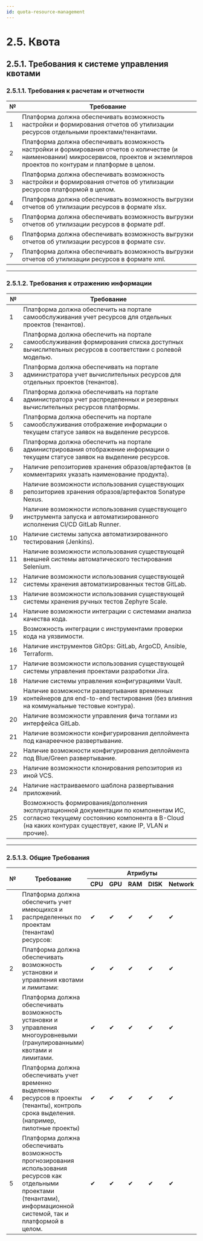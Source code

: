 ```yaml
---
id: quota-resource-management
---
```

# 2.5. Квота

## 2.5.1. Требования к системе управления квотами
### 2.5.1.1. Требования к расчетам и отчетности
<table>
  <thead>
    <tr>
      <th>№</th>
      <th>Требование</th>
    </tr>
  </thead>
  <tbody>
    <tr>
      <td>1</td>
      <td>Платформа должна обеспечивать возможность настройки и формирования отчетов об утилизации ресурсов отдельными проектами/тенантами.</td>
    </tr>
    <tr>
      <td>2</td>
      <td>Платформа должна обеспечивать возможность настройки и формирования отчетов о количестве (и наименовании) микросервисов, проектов и экземпляров проектов по контурам и платформе в целом.</td>
    </tr>
    <tr>
      <td>3</td>
      <td>Платформа должна обеспечивать возможность настройки и формирования отчетов об утилизации ресурсов платформой в целом.</td>
    </tr>
    <tr>
      <td>4</td>
      <td>Платформа должна обеспечивать возможность выгрузки отчетов об утилизации ресурсов в формате xlsx.</td>
    </tr>
    <tr>
      <td>5</td>
      <td>Платформа должна обеспечивать возможность выгрузки отчетов об утилизации ресурсов в формате pdf.</td>
    </tr>
    <tr>
      <td>6</td>
      <td>Платформа должна обеспечивать возможность выгрузки отчетов об утилизации ресурсов в формате csv.</td>
    </tr>
    <tr>
      <td>7</td>
      <td>Платформа должна обеспечивать возможность выгрузки отчетов об утилизации ресурсов в формате xml.</td>
    </tr>
  </tbody>
</table>

---

### 2.5.1.2. Требования к отражению информации
<table>
  <thead>
    <tr>
      <th>№</th>
      <th>Требование</th>
    </tr>
  </thead>
  <tbody>
    <tr>
      <td>1</td>
      <td>Платформа должна обеспечить на портале самообслуживания учет ресурсов для отдельных проектов (тенантов).</td>
    </tr>
    <tr>
      <td>2</td>
      <td>Платформа должна обеспечить на портале самообслуживания формирования списка доступных вычислительных ресурсов в соответствии с ролевой моделью.</td>
    </tr>
    <tr>
      <td>3</td>
      <td>Платформа должна обеспечивать на портале администратора учет вычислительных ресурсов для отдельных проектов (тенантов).</td>
    </tr>
    <tr>
      <td>4</td>
      <td>Платформа должна обеспечивать на портале администратора учет распределенных и резервных вычислительных ресурсов платформы.</td>
    </tr>
    <tr>
      <td>5</td>
      <td>Платформа должна обеспечить на портале самообслуживания отображение информации о текущем статусе заявок на выделение ресурсов.</td>
    </tr>
    <tr>
      <td>6</td>
      <td>Платформа должна обеспечить на портале администрирования отображение информации о текущем статусе заявок на выделение ресурсов.</td>
    </tr>
    <tr>
      <td>7</td>
      <td>Наличие репозиториев хранения образов/артефактов (в комментариях указать наименование продукта).</td>
    </tr>
    <tr>
      <td>8</td>
      <td>Наличие возможности использования существующих репозиториев хранения образов/артефактов Sonatype Nexus.</td>
    </tr>
    <tr>
      <td>9</td>
      <td>Наличие возможности использования существующего инструмента запуска и автоматизированного исполнения CI/CD GitLab Runner.</td>
    </tr>
    <tr>
      <td>10</td>
      <td>Наличие системы запуска автоматизированного тестирования (Jenkins).</td>
    </tr>
    <tr>
      <td>11</td>
      <td>Наличие возможности использования существующей внешней системы автоматического тестирования Selenium.</td>
    </tr>
    <tr>
      <td>12</td>
      <td>Наличие возможности использования существующей системы хранения автоматизированных тестов GitLab.</td>
    </tr>
    <tr>
      <td>13</td>
      <td>Наличие возможности использования существующей системы хранения ручных тестов Zephyre Scale.</td>
    </tr>
    <tr>
      <td>14</td>
      <td>Наличие возможности интеграции с системами анализа качества кода.</td>
    </tr>
    <tr>
      <td>15</td>
      <td>Возможность интеграции с инструментами проверки кода на уязвимости.</td>
    </tr>
    <tr>
      <td>16</td>
      <td>Наличие инструментов GitOps: GitLab, ArgoCD, Ansible, Terraform.</td>
    </tr>
    <tr>
      <td>17</td>
      <td>Наличие возможности использования существующей системы управления проектами разработки Jira.</td>
    </tr>
    <tr>
      <td>18</td>
      <td>Наличие системы управления конфигурациями Vault.</td>
    </tr>
    <tr>
      <td>19</td>
      <td>Наличие возможности развертывания временных контейнеров для end-to-end тестирования (без влияния на коммунальные тестовые контура).</td>
    </tr>
    <tr>
      <td>20</td>
      <td>Наличие возможности управления фича тоглами из интерфейса GitLab.</td>
    </tr>
    <tr>
      <td>21</td>
      <td>Наличие возможности конфигурирования деплоймента под канареечное развертывание.</td>
    </tr>
    <tr>
      <td>22</td>
      <td>Наличие возможности конфигурирования деплоймента под Blue/Green развертывание.</td>
    </tr>
    <tr>
      <td>23</td>
      <td>Наличие возможности клонирования репозитория из иной VCS.</td>
    </tr>
    <tr>
      <td>24</td>
      <td>Наличие настраиваемого шаблона развертывания приложений.</td>
    </tr>
    <tr>
      <td>25</td>
      <td>Возможность формирования/дополнения эксплуатационной документации по компонентам ИС, согласно текущему состоянию компонента в B-Cloud (на каких контурах существует, какие IP, VLAN и прочие).</td>
    </tr>
  </tbody>
</table>

---
### 2.5.1.3. Общие Требования

<table>
  <thead>
    <tr>
      <th rowSpan="2">№</th>
      <th rowSpan="2">Требование</th>
      <th colSpan="5">Атрибуты </th>
    </tr>
    <tr>
      <th>CPU</th>
      <th>GPU</th>
      <th>RAM</th>
      <th>DISK</th>
      <th>Network</th>
    </tr>
  </thead>
  <tbody>
    <tr>
      <td>1</td>
      <td>Платформа должна обеспечить учет имеющихся и распределенных по проектам (тенантам) ресурсов:</td>
      <td className="green center">✔</td>
      <td className="green center">✔</td>
      <td className="green center">✔</td>
      <td className="green center">✔</td>
      <td className="green center">✔</td>
    </tr>
    <tr>
      <td>2</td>
      <td>Платформа должна обеспечивать возможность установки и управления квотами и лимитами:</td>
      <td className="green center">✔</td>
      <td className="green center">✔</td>
      <td className="green center">✔</td>
      <td className="green center">✔</td>
      <td className="green center">✔</td>
    </tr>
    <tr>
      <td>3</td>
      <td>Платформа должна обеспечивать возможность установки и управления многоуровневыми (гранулированными) квотами и лимитами.</td>
      <td className="green center">✔</td>
      <td className="green center">✔</td>
      <td className="green center">✔</td>
      <td className="green center">✔</td>
      <td className="green center">✔</td>
    </tr>
    <tr>
      <td>4</td>
      <td>Платформа должна обеспечивать учет временно выделенных ресурсов в проекты (тенанты), контроль срока выделения. (например, пилотные проекты)</td>
      <td className="green center">✔</td>
      <td className="green center">✔</td>
      <td className="green center">✔</td>
      <td className="green center">✔</td>
      <td className="green center">✔</td>
    </tr>
    <tr>
      <td>5</td>
      <td>Платформа должна обеспечивать возможность прогнозирования использования ресурсов как отдельными проектами (тенантами), информационной системой, так и платформой в целом.</td>
      <td className="green center">✔</td>
      <td className="green center">✔</td>
      <td className="green center">✔</td>
      <td className="green center">✔</td>
      <td className="green center">✔</td>
    </tr>
  </tbody>
</table>
